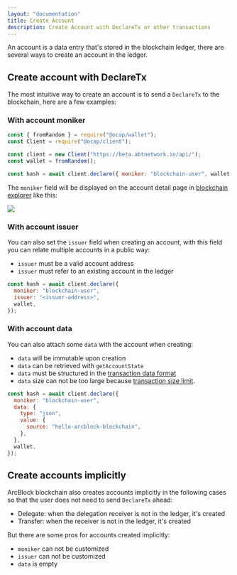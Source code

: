 ```yaml
---
layout: "documentation"
title: Create Account
description: Create Account with DeclareTx or other transactions
---
```


An account is a data entry that's stored in the blockchain ledger, there are several ways to create an account in the ledger.

## Create account with DeclareTx

The most intuitive way to create an account is to send a `DeclareTx` to the blockchain, here are a few examples:

### With account moniker

```javascript
const { fromRandom } = require("@ocap/wallet");
const Client = require("@ocap/client");

const client = new Client("https://beta.abtnetwork.io/api/");
const wallet = fromRandom();

const hash = await client.declare({ moniker: "blockchain-user", wallet });
```

The `moniker` field will be displayed on the account detail page in [blockchain explorer](https://beta.abtnetwork.io/explorer/accounts/z1TPn5rYHyxwbyphJ8ZoJECyVhy9tDDyEJU) like this:

![](./images/detail.png)

### With account issuer

You can also set the `issuer` field when creating an account, with this field you can relate multiple accounts in a public way:

- `issuer` must be a valid account address
- `issuer` must refer to an existing account in the ledger

```javascript
const hash = await client.declare({
  moniker: "blockchain-user",
  issuer: "<issuer-address>",
  wallet,
});
```

### With account data

You can also attach some `data` with the account when creating:

- `data` will be immutable upon creation
- `data` can be retrieved with `getAccountState`
- `data` must be structured in the [transaction data format](../../conceptual/transactions)
- `data` size can not be too large because [transaction size limit](../../conceptual/transactions).

```javascript
const hash = await client.declare({
  moniker: "blockchain-user",
  data: {
    type: "json",
    value: {
      source: "hello-arcblock-blockchain",
    },
  },
  wallet,
});
```

## Create accounts implicitly

ArcBlock blockchain also creates accounts implicitly in the following cases so that the user does not need to send `DeclareTx` ahead:

- Delegate: when the delegation receiver is not in the ledger, it's created
- Transfer: when the receiver is not in the ledger, it's created

But there are some pros for accounts created implicitly:

- `moniker` can not be customized
- `issuer` can not be customized
- `data` is empty
